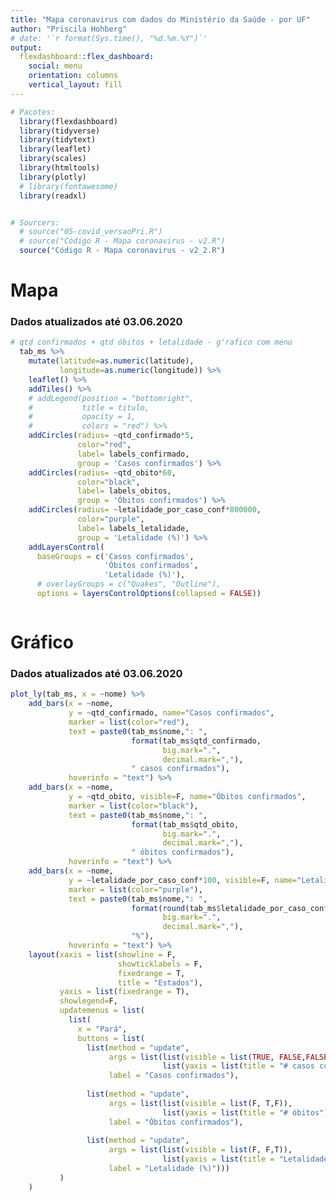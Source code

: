 ```yaml
---
title: "Mapa coronavirus com dados do Ministério da Saúde - por UF"
author: "Priscila Hohberg"
# date: '`r format(Sys.time(), "%d.%m.%Y")`'
output:
  flexdashboard::flex_dashboard:
    social: menu
    orientation: columns
    vertical_layout: fill
---
```



```r
# Pacotes:
  library(flexdashboard)
  library(tidyverse)
  library(tidytext)
  library(leaflet)
  library(scales)
  library(htmltools)
  library(plotly)
  # library(fontawesome)
  library(readxl)


# Sourcers:
  # source("05-covid_versaoPri.R")
  # source("Código R - Mapa coronavirus - v2.R")
  source("Código R - Mapa coronavirus - v2_2.R")


```


Mapa {data-icon="virus"}
=====================================

<!-- Column {data-width=750} -->
<!-- ----------------------------------------------------------------------- -->


### Dados atualizados até 03.06.2020

```r

# qtd confirmados + qtd óbitos + letalidade - g'rafico com menu
  tab_ms %>%
    mutate(latitude=as.numeric(latitude),
           longitude=as.numeric(longitude)) %>%
    leaflet() %>%
    addTiles() %>%
    # addLegend(position = "bottomright",
    #           title = titulo,
    #           opacity = 1,
    #           colors = "red") %>%
    addCircles(radius= ~qtd_confirmado*5,
               color="red",
               label= labels_confirmado,
               group = 'Casos confirmados') %>%
    addCircles(radius= ~qtd_obito*60,
               color="black",
               label= labels_obitos,
               group = 'Óbitos confirmados') %>%
    addCircles(radius= ~letalidade_por_caso_conf*800000,
               color="purple",
               label= labels_letalidade,
               group = 'Letalidade (%)') %>%
    addLayersControl(
      baseGroups = c('Casos confirmados',
                     'Óbitos confirmados',
                     'Letalidade (%)'),
      # overlayGroups = c("Quakes", "Outline"),
      options = layersControlOptions(collapsed = FALSE)) 



```

<!-- Column {data-width=750} -->
<!-- ----------------------------------------------------------------------- -->
Gráfico {data-icon="data-chart"}
=====================================

### Dados atualizados até 03.06.2020

```r

plot_ly(tab_ms, x = ~nome) %>%
    add_bars(x = ~nome,
             y = ~qtd_confirmado, name="Casos confirmados",
             marker = list(color="red"),
             text = paste0(tab_ms$nome,": ",
                           format(tab_ms$qtd_confirmado,
                                  big.mark=".",
                                  decimal.mark=","),
                           " casos confirmados"),
             hoverinfo = "text") %>%
    add_bars(x = ~nome,
             y = ~qtd_obito, visible=F, name="Óbitos confirmados",
             marker = list(color="black"),
             text = paste0(tab_ms$nome,": ",
                           format(tab_ms$qtd_obito,
                                  big.mark=".",
                                  decimal.mark=","),
                           " óbitos confirmados"),
             hoverinfo = "text") %>%
    add_bars(x = ~nome,
             y = ~letalidade_por_caso_conf*100, visible=F, name="Letalidade (%)",
             marker = list(color="purple"),
             text = paste0(tab_ms$nome,": ",
                           format(round(tab_ms$letalidade_por_caso_conf*100,1),
                                  big.mark=".",
                                  decimal.mark=","),
                           "%"),
             hoverinfo = "text") %>%
    layout(xaxis = list(showline = F, 
                        showticklabels = F, 
                        fixedrange = T, 
                        title = "Estados"),
           yaxis = list(fixedrange = T),
           showlegend=F,
           updatemenus = list(
             list(
               x = "Pará",
               buttons = list(
                 list(method = "update",
                      args = list(list(visible = list(TRUE, FALSE,FALSE)),
                                  list(yaxis = list(title = "# casos confirmados"))),
                      label = "Casos confirmados"),
                 
                 list(method = "update",
                      args = list(list(visible = list(F, T,F)),
                                  list(yaxis = list(title = "# óbitos"))),
                      label = "Óbitos confirmados"),
                 
                 list(method = "update",
                      args = list(list(visible = list(F, F,T)),
                                  list(yaxis = list(title = "Letalidade (%)"))),
                      label = "Letalidade (%)")))
           )
    )

```







